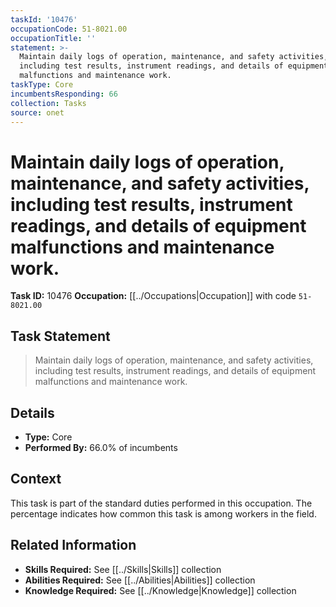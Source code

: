```yaml
---
taskId: '10476'
occupationCode: 51-8021.00
occupationTitle: ''
statement: >-
  Maintain daily logs of operation, maintenance, and safety activities,
  including test results, instrument readings, and details of equipment
  malfunctions and maintenance work.
taskType: Core
incumbentsResponding: 66
collection: Tasks
source: onet
---
```

# Maintain daily logs of operation, maintenance, and safety activities, including test results, instrument readings, and details of equipment malfunctions and maintenance work.

**Task ID:** 10476
**Occupation:** [[../Occupations|Occupation]] with code `51-8021.00`

## Task Statement

> Maintain daily logs of operation, maintenance, and safety activities, including test results, instrument readings, and details of equipment malfunctions and maintenance work.

## Details

- **Type:** Core
- **Performed By:** 66.0% of incumbents

## Context

This task is part of the standard duties performed in this occupation. The percentage indicates how common this task is among workers in the field.

## Related Information

- **Skills Required:** See [[../Skills|Skills]] collection
- **Abilities Required:** See [[../Abilities|Abilities]] collection
- **Knowledge Required:** See [[../Knowledge|Knowledge]] collection
